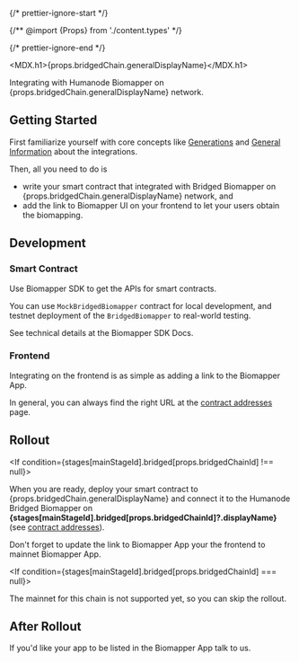 

{/* prettier-ignore-start */}

{/** @import {Props} from './content.types' */}

{/* prettier-ignore-end */}

[contract addresses]: /contract-addresses

<MDX.h1>{props.bridgedChain.generalDisplayName}</MDX.h1>

Integrating with Humanode Biomapper on {props.bridgedChain.generalDisplayName} network.

## Getting Started

First familiarize yourself with core concepts like
[Generations](/generations)
and [General Information](/integration/general-information) about the integrations.

Then, all you need to do is

- write your smart contract that integrated with Bridged Biomapper on
  {props.bridgedChain.generalDisplayName} network, and
- add the link to Biomapper UI on your frontend to let your users obtain
  the biomapping.

## Development

### Smart Contract

Use <DataLink link="biomapperSdkDocs">Biomapper SDK</DataLink> to get
the APIs for smart contracts.

You can use <Code>MockBridgedBiomapper</Code> contract for local development,
and testnet deployment of the <Code>BridgedBiomapper</Code> to real-world
testing.

See technical details at
the <DataLink link="biomapperSdkDocs">Biomapper SDK Docs</DataLink>.

### Frontend

Integrating on the frontend is as simple as adding a link to the Biomapper App.

In general, you can always find the right URL at the [contract addresses] page.

## Rollout

<If condition={stages[mainStageId].bridged[props.bridgedChainId] !== null}>

When you are ready, deploy your smart contract
to {props.bridgedChain.generalDisplayName} and connect it to
the Humanode Bridged Biomapper
on <b>{stages[mainStageId].bridged[props.bridgedChainId]?.displayName}</b>
(see [contract addresses]).

Don't forget to update the link to Biomapper App your the frontend to mainnet Biomapper App.

</If>

<If condition={stages[mainStageId].bridged[props.bridgedChainId] === null}>

The mainnet for this chain is not supported yet, so you can skip the rollout.

</If>

## After Rollout

If you'd like your app to be listed in the Biomapper App talk to us.
